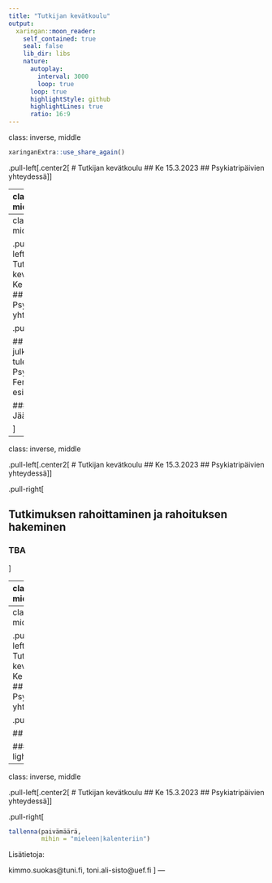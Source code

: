 ```yaml
---
title: "Tutkijan kevätkoulu"
output:
  xaringan::moon_reader:
    self_contained: true
    seal: false
    lib_dir: libs
    nature:
      autoplay:
        interval: 3000
        loop: true
      loop: true
      highlightStyle: github
      highlightLines: true
      ratio: 16:9
---
```

class: inverse, middle

```r
xaringanExtra::use_share_again()
```

<style>
.remark-slide-content h1, .inverse h1 {
  color: #ff5f0f;
}
.col1 {
  color:yellow
}

.remark-slide-content h3, .inverse h3 {
  font-size: 25px;
    margin-top:-30px;
    color: #fba490
}

.center2 {
  position: absolute;
  top: 30%;
  left: 10%;
}

.smaller {
  font-size: 25px;
  color: #fba490
}

</style>



.pull-left[.center2[
# Tutkijan kevätkoulu
## Ke 15.3.2023 
## Psykiatripäivien yhteydessä
]]

---
class: inverse, middle

.pull-left[.center2[
# Tutkijan kevätkoulu
## Ke 15.3.2023 
## Psykiatripäivien yhteydessä
]]

.pull-right[

## Tilastotiedettä psykiatritutkijalle workshop

### Prof. Lauri Nummenmaa

]

---
class: inverse, middle

.pull-left[.center2[
# Tutkijan kevätkoulu
## Ke 15.3.2023 
## Psykiatripäivien yhteydessä
]]

.pull-right[


## Tieteellisen julkaisemisen tulevaisuus ja Psychiatrica Fennican esittely 

### Dos. Erika Jääskeläinen

]

---
class: inverse, middle

.pull-left[.center2[
# Tutkijan kevätkoulu
## Ke 15.3.2023 
## Psykiatripäivien yhteydessä
]]

.pull-right[


## Tutkimuksen rahoittaminen ja rahoituksen hakeminen 

### TBA

]

---
class: inverse, middle

.pull-left[.center2[
# Tutkijan kevätkoulu
## Ke 15.3.2023 
## Psykiatripäivien yhteydessä
]]

.pull-right[

## Nuorten tutkijoiden suulliset esitykset 

### .col1[ Abstraktikutsu tulossa pian]

]
---
class: inverse, middle

.pull-left[.center2[
# Tutkijan kevätkoulu
## Ke 15.3.2023 
## Psykiatripäivien yhteydessä
]]

.pull-right[


## Iltatilaisuus

### Candle light -luento
]

---
class: inverse, middle

.pull-left[.center2[
# Tutkijan kevätkoulu
## Ke 15.3.2023 
## Psykiatripäivien yhteydessä
]]

.pull-right[

```r
tallenna(paivämäärä, 
         mihin = "mieleen|kalenteriin")

```

Lisätietoja:

kimmo.suokas@tuni.fi, toni.ali-sisto@uef.fi
]
---
